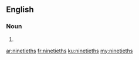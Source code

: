 ==English==

===Noun===
{{head|en|noun plural form}}

# {{plural of|ninetieth|lang=en}}

[[ar:ninetieths]]
[[fr:ninetieths]]
[[ku:ninetieths]]
[[my:ninetieths]]